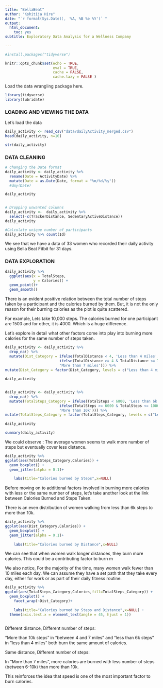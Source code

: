 ```yaml
---
title: "BellaBeat"
author: "Kshitija Hire"
date: "`r format(Sys.Date(), '%A, %B %e %Y')` "
output: 
  html_document:
    toc: yes
subtitle: Exploratory Data Analysis for a Wellness Company
  
---
```



```r
#install.packages("tidyverse")
```


```r
knitr::opts_chunk$set(echo = TRUE, 
                      eval = TRUE, 
                      cache = FALSE, 
                      cache.lazy = FALSE )
```

Load the data wrangling package here.

```r
library(tidyverse)
library(lubridate)
```

### LOADING AND VIEWING THE DATA


Let's load the data

```r
daily_activity <- read_csv("data/dailyActivity_merged.csv")
head(daily_activity, n=10)
```


```r
str(daily_activity)
```

### DATA CLEANING

```r
# changing the Date format
daily_activity <- daily_activity %>% 
  rename(Date = ActivityDate) %>% 
  mutate(Date = as.Date(Date, format = "%m/%d/%y"))
  #dmy(Date)

daily_activity
  
```



```r
# Dropping unwanted columns
daily_activity <-  daily_activity %>% 
  select(-c(TrackerDistance, SedentaryActiveDistance))
daily_activity
```


```r
#Calculate unique number of participants
daily_activity %>% count(Id)
```
We see that we have a data of 33 women who recorded their daily activity using Bella Beat Fitbit for 31 days. 



### DATA EXPLORATION 

```r

daily_activity %>% 
  ggplot(aes(x = TotalSteps,
             y = Calories)) +
  geom_point()+
  geom_smooth()

```
There is an evident positive relation between the total number of steps taken by a participant and the calories burned by them. But, it is not the only reason for their burning calories as the plot is quite scattered. 

For example, Lets take 10,000 steps. The calories burned for one participant are 1500 and for other, it is 4000. Which is a huge difference.  

Let's explore in detail what other factors come into play into burning more calories for the same number of steps taken. 

```r
daily_activity <- daily_activity %>% 
  drop_na() %>% 
  mutate(Dist_Category = ifelse(TotalDistance < 4, 'Less than 4 miles',
                         ifelse(TotalDistance >= 4 & TotalDistance <= 7, 'Between 4 and 7 miles', 
                         'More than 7 miles'))) %>% 
mutate(Dist_Category = factor(Dist_Category, levels = c("Less than 4 miles", "Between 4 and 7 miles", "More than 7 miles")))
 
daily_activity
  
```


```r
daily_activity <- daily_activity %>% 
  drop_na() %>% 
  mutate(TotalSteps_Category = ifelse(TotalSteps < 6000, 'Less than 6k steps',
                         ifelse(TotalSteps >= 6000 & TotalSteps <= 10000, 'Between 6k and 10k steps', 
                         'More than 10k'))) %>% 
mutate(TotalSteps_Category = factor(TotalSteps_Category, levels = c("Less than 6k steps", "Between 6k and 10k steps", "More than 10k")))
 
daily_activity
```
```r
summary(daily_activity)
```


We could observe :
The average women seems to walk more number of steps but eventually cover less distance. 





```r
daily_activity %>% 
ggplot(aes(TotalSteps_Category,Calories)) +
  geom_boxplot() +
  geom_jitter(alpha = 0.1)+
  
    labs(title="Calories burned by Steps",x=NULL)
```




Before moving on to additional factors involved in burning more calories with less or the same number of steps, let's take another look at the link between Calories Burned and Steps Taken.

There is an even distribution of women walking from less than 6k steps to more than 10k. 

```r
daily_activity %>% 
ggplot(aes(Dist_Category,Calories)) +
  geom_boxplot() +
  geom_jitter(alpha = 0.1)+
  
    labs(title="Calories burned by Distance",x=NULL)
```




We can see that when women walk longer distances, they burn more calories.
This could be a contributing factor to burn m

We also notice, For the majority of the time, many women walk fewer than 10 miles each day. We can assume they have a set path that they take every day, either for work or as part of their daily fitness routine.

```r
daily_activity %>% 
ggplot(aes(TotalSteps_Category,Calories,fill=TotalSteps_Category)) +
  geom_boxplot() +
    facet_wrap(~Dist_Category)+
  
    labs(title="Calories burned by Steps and Distance",x=NULL) +
  theme(axis.text.x = element_text(angle = 45, hjust = 1))
  

```



Different distance, Different number of steps:

"More than 10k steps" in "between 4 and 7 miles" and "less than 6k steps" in "less than 4 miles" both burn the same amount of calories.


Same distance, Different number of steps:

In "More than 7 miles", more calories are burned with less number of steps (between 6-10k) than more than 10k. 

This reinforces the idea that speed is one of the most important factor to burn calories. 













